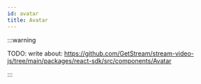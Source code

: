 ```yaml
---
id: avatar
title: Avatar
---
```


:::warning

TODO: write about: https://github.com/GetStream/stream-video-js/tree/main/packages/react-sdk/src/components/Avatar

:::
